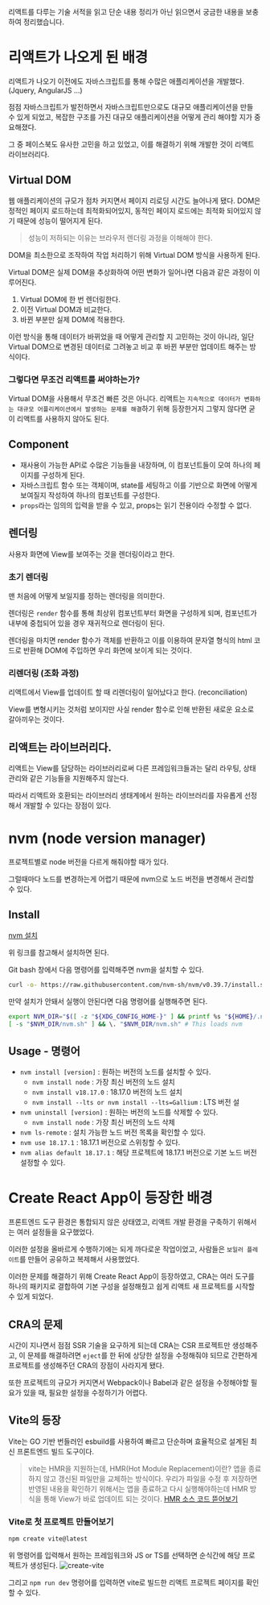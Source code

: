 리액트를 다루는 기술 서적을 읽고 단순 내용 정리가 아닌 읽으면서 궁금한 내용을 보충하여 정리했습니다.

# 리액트가 나오게 된 배경

리액트가 나오기 이전에도 자바스크립트를 통해 수많은 애플리케이션을 개발했다. (Jquery, AngularJS ...)

점점 자바스크립트가 발전하면서 자바스크립트만으로도 대규모 애플리케이션을 만들 수 있게 되었고, 복잡한 구조를 가진 대규모 애플리케이션을 어떻게 관리 해야할 지가 중요해졌다.

그 중 페이스북도 유사한 고민을 하고 있었고, 이를 해결하기 위해 개발한 것이 리액트 라이브러리다.

## Virtual DOM
웹 애플리케이션의 규모가 점차 커지면서 페이지 리로딩 시간도 늘어나게 됐다. DOM은 정적인 페이지 로드하는데 최적화되어있지, 동적인 페이지 로드에는 최적화 되어있지 않기 때문에 성능이 떨어지게 된다.
> 성능이 저하되는 이유는 브라우저 렌더링 과정을 이해해야 한다.

DOM을 최소한으로 조작하여 작업 처리하기 위해 Virtual DOM 방식을 사용하게 된다.

Virtual DOM은 실제 DOM을 추상화하여 어떤 변화가 일어나면 다음과 같은 과정이 이루어진다.
1. Virtual DOM에 한 번 렌더링한다.
2. 이전 Virtual DOM과 비교한다.
3. 바뀐 부분만 실제 DOM에 적용한다.

이런 방식을 통해 데이터가 바뀌었을 때 어떻게 관리할 지 고민하는 것이 아니라, 일단 Virtual DOM으로 변경된 데이터로 그려놓고 비교 후 바뀐 부분만 업데이트 해주는 방식이다.

### 그렇다면 무조건 리액트를 써야하는가?
Virtual DOM을 사용해서 무조건 빠른 것은 아니다. 리액트는 `지속적으로 데이터가 변화하는 대규모 어플리케이션에서 발생하는 문제를 해결`하기 위해 등장한거지 그렇지 않다면 굳이 리액트를 사용하지 않아도 된다.

## Component
- 재사용이 가능한 API로 수많은 기능들을 내장하며, 이 컴포넌트들이 모여 하나의 페이지를 구성하게 된다.
- 자바스크립트 함수 또는 객체이며, state를 세팅하고 이를 기반으로 화면에 어떻게 보여질지 작성하여 하나의 컴포넌트를 구성한다.
- `props`라는 임의의 입력을 받을 수 있고, props는 읽기 전용이라 수정할 수 없다.

## 렌더링
사용자 화면에 View를 보여주는 것을 렌더링이라고 한다.

### 초기 렌더링
맨 처음에 어떻게 보일지를 정하는 렌더링을 의미한다.

렌더링은 `render` 함수를 통해 최상위 컴포넌트부터 화면을 구성하게 되며, 컴포넌트가 내부에 중첩되어 있을 경우 재귀적으로 렌더링이 된다.

렌더링을 마치면 render 함수가 객체를 반환하고 이를 이용하여 문자열 형식의 html 코드로 반환해 DOM에 주입하면 우리 화면에 보이게 되는 것이다.

### 리렌더링 (조화 과정)
리액트에서 View를 업데이트 할 때 리렌더링이 일어났다고 한다. (reconciliation)

View를 변형시키는 것처럼 보이지만 사실 render 함수로 인해 반환된 새로운 요소로 갈아끼우는 것이다.

## 리액트는 라이브러리다.
리액트는 View를 담당하는 라이브러리로써 다른 프레임워크들과는 달리 라우팅, 상태 관리와 같은 기능들을 지원해주지 않는다.

따라서 리액트와 호환되는 라이브러리 생태계에서 원하는 라이브러리를 자유롭게 선정해서 개발할 수 있다는 장점이 있다.

# nvm (node version manager)
프로젝트별로 node 버전을 다르게 해줘야할 때가 있다.

그럴때마다 노드를 변경하는게 어렵기 때문에 nvm으로  노드 버전을 변경해서 관리할 수 있다.
## Install
[nvm 설치](https://github.com/nvm-sh/nvm#installing-and-updating)

위 링크를 참고해서 설치하면 된다.

Git bash 창에서 다음 명령어를 입력해주면 nvm을 설치할 수 있다.
```bash
curl -o- https://raw.githubusercontent.com/nvm-sh/nvm/v0.39.7/install.sh | bash
```

만약 설치가 안돼서 실행이 안된다면 다음 명령어를 실행해주면 된다.
```bash
export NVM_DIR="$([ -z "${XDG_CONFIG_HOME-}" ] && printf %s "${HOME}/.nvm" || printf %s "${XDG_CONFIG_HOME}/nvm")"
[ -s "$NVM_DIR/nvm.sh" ] && \. "$NVM_DIR/nvm.sh" # This loads nvm
```

## Usage - 명령어

- `nvm install [version]` : 원하는 버전의 노드를 설치할 수 있다.
    - `nvm install node` : 가장 최신 버전의 노드 설치
    - `nvm install v18.17.0` : 18.17.0 버전의 노드 설치
    - `nvm install --lts or nvm install --lts=Gallium` : LTS 버전 설
- `nvm uninstall [version]` : 원하는 버전의 노드를 삭제할 수 있다.
    - `nvm install node` : 가장 최신 버전의 노드 삭제
- `nvm ls-remote` : 설치 가능한 노드 버전 목록을 확인할 수 있다.
- `nvm use 18.17.1` : 18.17.1 버전으로 스위칭할 수 있다.
- `nvm alias default 18.17.1` : 해당 프로젝트에 18.17.1 버전으로 기본 노드 버전 설정할 수 있다.

# Create React App이 등장한 배경
프론트엔드 도구 환경은 통합되지 않은 상태였고, 리액트 개발 환경을 구축하기 위해서는 여러 설정들을 요구했었다.

이러한 설정을 올바르게 수행하기에는 되게 까다로운 작업이었고, 사람들은 `보일러 플레이트`를 만들어 공유하고 복제해서 사용했었다.

이러한 문제를 해결하기 위해 Create React App이 등장하였고, CRA는 여러 도구를 하나의 패키지로 결합하여 기본 구성을 설정해줬고 쉽게 리액트 새 프로젝트를 시작할 수 있게 되었다.

## CRA의 문제
시간이 지나면서 점점 SSR 기술을 요구하게 되는데 CRA는 CSR 프로젝트만 생성해주고, 이 문제를 해결하려면 `eject`를 한 뒤에 상당한 설정을 수정해줘야 되므로 간편하게 프로젝트를 생성해주던 CRA의 장점이 사라지게 됐다.

또한 프로젝트의 규모가 커지면서 Webpack이나 Babel과 같은 설정을 수정해야할 필요가 있을 때, 필요한 설정을 수정하기가 어렵다.

## Vite의 등장
Vite는 GO 기반 번들러인 esbuild를 사용하여 빠르고 단순하며 효율적으로 설계된 최신 프론트엔드 빌드 도구이다.
> vite는 HMR을 지원하는데, HMR(Hot Module Replacement)이란? 앱을 종료하지 않고 갱신된 파일만을 교체하는 방식이다.
> 우리가 파일을 수정 후 저장하면 반영된 내용을 확인하기 위해서는 앱을 종료하고 다시 실행해야하는데
> HMR 방식을 통해 View가 바로 업데이트 되는 것이다.
[HMR 소스 코드 뜯어보기](https://velog.io/@woohm402/vite-react-hmr)

### Vite로 첫 프로젝트 만들어보기
```bash
npm create vite@latest
```
위 명령어를 입력해서 원하는 프레임워크와 JS or TS를 선택하면 순식간에 해당 프로젝트가 생성된다.
![create-vite](./create-vite.png)

그리고 `npm run dev` 명령어를 입력하면 vite로 빌드한 리액트 프로젝트 페이지를 확인할 수 있다.